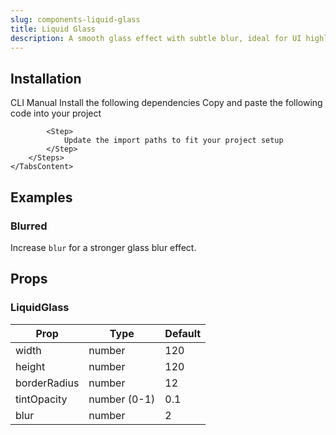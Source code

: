 ```yaml
---
slug: components-liquid-glass
title: Liquid Glass
description: A smooth glass effect with subtle blur, ideal for UI highlights and overlays.
---
```


<DemoCodePreview
    path="demo/components/liquid-glass/default.tsx"
    v0Link="/gsap/liquid-glass"
/>

## Installation

<Tabs defaultValue="cli" className="mt-3">
    <TabsList>
        <TabsTrigger value="cli">CLI</TabsTrigger>
        <TabsTrigger value="manual">Manual</TabsTrigger>
    </TabsList>
    <TabsContent value="cli" className="mt-4">
        <InstallationCommand command={`npx shadcn@latest add "~website/r/gsap/liquid-glass"`} />
    </TabsContent>
    <TabsContent value="manual" className="mt-4">
        <Steps>
            <Step>
                Install the following dependencies
            </Step>
            <InstallationCommand command="npm install gsap @gsap/react" />
            <Step>
                Copy and paste the following code into your project
            </Step>
            <CodePreview path='components/gsap/liquid-glass.tsx' collapsible></CodePreview>

            <Step>
                Update the import paths to fit your project setup
            </Step>
        </Steps>
    </TabsContent>
</Tabs>

## Examples

### Blurred

Increase `blur` for a stronger glass blur effect.

<DemoCodePreview
    path="demo/components/liquid-glass/blurred.tsx"
    v0Link="/gsap/liquid-glass"
/>

## Props

### LiquidGlass

| Prop         | Type         | Default |
|--------------|--------------|---------|
| width        | number       | 120     |
| height       | number       | 120     |
| borderRadius | number       | 12      |
| tintOpacity  | number (0-1) | 0.1     |
| blur         | number       | 2       |


